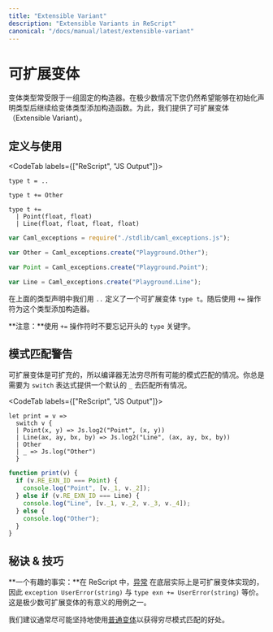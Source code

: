 ```yaml
---
title: "Extensible Variant"
description: "Extensible Variants in ReScript"
canonical: "/docs/manual/latest/extensible-variant"
---
```


<!--
# Extensible Variant
-->
# 可扩展变体

<!--
Variant types are usually constrained to a fixed set of constructors. There may be very rare cases where you still want to be able to add constructors to a variant type even after its initial type declaration. For this, we offer extensible variant types.
-->

变体类型常受限于一组固定的构造器。在极少数情况下您仍然希望能够在初始化声明类型后继续给变体类型添加构造函数。为此，我们提供了可扩展变体（Extensible Variant）。

<!--
## Definition and Usage
-->
## 定义与使用

<CodeTab labels={["ReScript", "JS Output"]}>

```res example
type t = ..

type t += Other

type t +=
  | Point(float, float)
  | Line(float, float, float, float)
```
```js
var Caml_exceptions = require("./stdlib/caml_exceptions.js");

var Other = Caml_exceptions.create("Playground.Other");

var Point = Caml_exceptions.create("Playground.Point");

var Line = Caml_exceptions.create("Playground.Line");
```

</CodeTab>

<!--
The `..` in the type declaration above defines an extensible variant `type t`. The `+=` operator is then used to add constructors to the given type.
-->

在上面的类型声明中我们用 `..` 定义了一个可扩展变体 `type t`。随后使用 `+=` 操作符为这个类型添加构造器。

<!--
**Note:** Don't forget the leading `type` keyword when using the `+=` operator!
-->

**注意：**使用 `+=` 操作符时不要忘记开头的 `type` 关键字。

<!--
## Pattern Matching Caveats
-->
## 模式匹配警告

<!--
Extensible variants are open-ended, so the compiler will not be able to exhaustively pattern match all available cases. You will always need to provide a default `_` case for every `switch` expression.
-->

可扩展变体是可扩充的，所以编译器无法穷尽所有可能的模式匹配的情况。你总是需要为 `switch` 表达式提供一个默认的 `_` 去匹配所有情况。

<CodeTab labels={["ReScript", "JS Output"]}>

```res
let print = v =>
  switch v {
  | Point(x, y) => Js.log2("Point", (x, y))
  | Line(ax, ay, bx, by) => Js.log2("Line", (ax, ay, bx, by))
  | Other
  | _ => Js.log("Other")
  }
```
```js
function print(v) {
  if (v.RE_EXN_ID === Point) {
    console.log("Point", [v._1, v._2]);
  } else if (v.RE_EXN_ID === Line) {
    console.log("Line", [v._1, v._2, v._3, v._4]);
  } else {
    console.log("Other");
  }
}
```

</CodeTab>

<!--
## Tips & Tricks
-->
## 秘诀 & 技巧

<!--
**Fun fact:** In ReScript, [exceptions](./exception) are actually extensible variants under the hood, so `exception UserError(string)` is equivalent to `type exn += UserError(string)`. It's one of the very few use-case where extensible variants make sense.
-->

**一个有趣的事实：**在 ReScript 中，[异常](./exception) 在底层实际上是可扩展变体实现的，因此 `exception UserError(string)` 与 `type exn += UserError(string)` 等价。这是极少数可扩展变体的有意义的用例之一。

<!--
We usually recommend sticking with common [variants](./variant) as much as possible to reap the benefits of exhaustive pattern matching.
-->

我们建议通常尽可能坚持地使用[普通变体](./variant)以获得穷尽模式匹配的好处。
